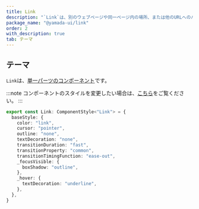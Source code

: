 ```yaml
---
title: Link
description: "`Link`は、別のウェブページや同一ページ内の場所、または他のURLへのハイパーリンクを作成するコンポーネントです。"
package_name: "@yamada-ui/link"
order: 2
with_description: true
tab: テーマ
---
```


## テーマ

`Link`は、[単一パーツのコンポーネント](/styled-system/theming/component-styles#単一パーツのコンポーネント)です。

:::note
コンポーネントのスタイルを変更したい場合は、[こちら](/styled-system/theming/customize-theme#コンポーネントのスタイルを変更する)をご覧ください。
:::

```ts
export const Link: ComponentStyle<"Link"> = {
  baseStyle: {
    color: "link",
    cursor: "pointer",
    outline: "none",
    textDecoration: "none",
    transitionDuration: "fast",
    transitionProperty: "common",
    transitionTimingFunction: "ease-out",
    _focusVisible: {
      boxShadow: "outline",
    },
    _hover: {
      textDecoration: "underline",
    },
  },
}
```
